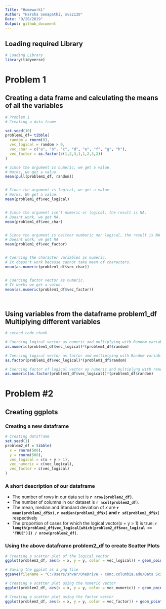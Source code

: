 ```yaml
---
Title: "Homework1"
Author: "Harsha Senapathi, svs2130"
Date: "9/20/2019"
Output: github_document
---
```


## Loading required Library
```r

# Loading Library
library(tidyverse)

```


# Problem 1

## Creating a data frame and calculating the means of all the variables

```r

# Problem 1
# Creating a data frame

set.seed(10)
problem1_df= tibble(
  random = rnorm(8),
  vec_logical = random > 0,
  vec_char = c("a", "b", "c", "d", "e", "f", "g", "h"),
  vec_factor = as.factor(c(1,2,3,1,1,2,3,2))
)

# Since the argument is numeric, we get a value.
# Works, we get a value.
mean(pull(problem1_df, random)) 


# Since the argument is logical, we get a value.
# Works, We get a value.
mean(problem1_df$vec_logical)


# Since the argument isn't numeric or logical, the result is NA.
# Doesnt work, we get NA.
mean(problem1_df$vec_char)


# Since the argument is neither numberic nor logical, the result is NA
# Doesnt work, we get NA
mean(problem1_df$vec_factor) 


# Coercing the character variables as numeric.
# It doesn't work because cannot take mean of characters.
mean(as.numeric(problem1_df$vec_char))


# Coercing factor vector as numeric.
# It works we get a value.
mean(as.numeric(problem1_df$vec_factor))

     
```

## Using variables from the dataframe **problem1_df** Multiplying different variables

```r

# second code chunk

# Coercing logical vector as numeric and multiplying with Random variable
as.numeric(problem1_df$vec_logical)*(problem1_df$random)

# Coercing logical vector as factor and multiplying with Random variable
as.factor(problem1_df$vec_logical)*(problem1_df$random)

# Coercing factor of logical vector as numeric and multiplyng with random
as.numeric(as.factor(problem1_df$vec_logical))*(problem1_df$random)
```


# Problem #2

## Creating ggplots

### Creating a new dataframe

```r

# Creating dataframe
set.seed(1)
problem2_df = tibble(
  x = rnorm(500),
  y = rnorm(500),
  vec_logical = c(x + y > 1),
  vec_numeric = c(vec_logical),
  vec_factor = c(vec_logical)
)
```

### A short description of our dataframe

* The number of rows in our data set is **`r nrow(problem2_df)`**.
* The number of columns in our dataset is **`r ncol(problem2_df)`**.
* The mean, median and Standard deviation of *x* are **`r mean(problem2_df$x)`, `r median(problem2_df$x)` and `r sd(problem2_df$x)`** respectively
* The proportion of cases for which the logical vector(x + y > 1) is true: **`r length(problem2_df$vec_logical[which(problem2_df$vec_logical == 'TRUE')]) / nrow(problem2_df)`**.

### Using the above dataframe **problem2_df** to create Scatter Plots

```r

# Creating a scatter plot of the logical vector
ggplot(problem2_df, aes(x = x, y = y, color = vec_logical)) + geom_point()

# Saving the ggplot as a png file
ggsave(filename = "C:/Users/shvar/OneDrive - cumc.columbia.edu/Data Science/P8105_HW/problem2_df_color_logical_ggplot.png")

# Creating a scatter plot using the numeric vector
ggplot(problem2_df, aes(x = x, y = y, color = vec_numeric)) + geom_point()

# Creating a scatter plot using the factor vector
ggplot(problem2_df, aes(x = x, y = y, color = vec_factor)) + geom_point()

```


